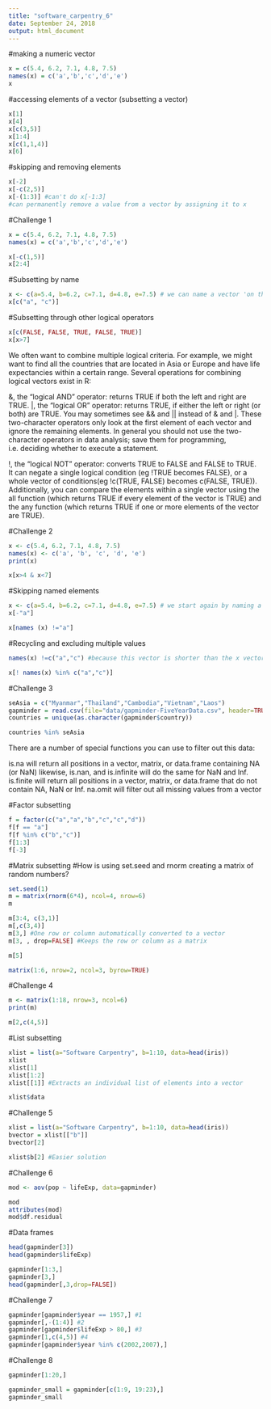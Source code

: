 ```yaml
---
title: "software_carpentry_6"
date: September 24, 2018
output: html_document
---
```


#making a numeric vector
```r
x = c(5.4, 6.2, 7.1, 4.8, 7.5)
names(x) = c('a','b','c','d','e')
x
```

#accessing elements of a vector (subsetting a vector)
```r
x[1]
x[4]
x[c(3,5)]
x[1:4]
x[c(1,1,4)]
x[6]
```

#skipping and removing elements
```r
x[-2]
x[-c(2,5)]
x[-(1:3)] #can't do x[-1:3]
#can permanently remove a value from a vector by assigning it to x
```


#Challenge 1
```r
x = c(5.4, 6.2, 7.1, 4.8, 7.5)
names(x) = c('a','b','c','d','e')

x[-c(1,5)]
x[2:4]
```

#Subsetting by name
```r
x <- c(a=5.4, b=6.2, c=7.1, d=4.8, e=7.5) # we can name a vector 'on the fly'
x[c("a", "c")]
```

#Subsetting through other logical operators
```r
x[c(FALSE, FALSE, TRUE, FALSE, TRUE)]
x[x>7]
```

We often want to combine multiple logical criteria. For example, we might want to find all the countries that are located in Asia or Europe and have life expectancies within a certain range. Several operations for combining logical vectors exist in R:

&, the “logical AND” operator: returns TRUE if both the left and right are TRUE.
|, the “logical OR” operator: returns TRUE, if either the left or right (or both) are TRUE.
You may sometimes see && and || instead of & and |. These two-character operators only look at the first element of each vector and ignore the remaining elements. In general you should not use the two-character operators in data analysis; save them for programming, i.e. deciding whether to execute a statement.

!, the “logical NOT” operator: converts TRUE to FALSE and FALSE to TRUE. It can negate a single logical condition (eg !TRUE becomes FALSE), or a whole vector of conditions(eg !c(TRUE, FALSE) becomes c(FALSE, TRUE)).
Additionally, you can compare the elements within a single vector using the all function (which returns TRUE if every element of the vector is TRUE) and the any function (which returns TRUE if one or more elements of the vector are TRUE).

#Challenge 2
```r
x <- c(5.4, 6.2, 7.1, 4.8, 7.5)
names(x) <- c('a', 'b', 'c', 'd', 'e')
print(x)

x[x>4 & x<7]
```

#Skipping named elements
```r
x <- c(a=5.4, b=6.2, c=7.1, d=4.8, e=7.5) # we start again by naming a vector 'on the fly'
x[-"a"]

x[names (x) !="a"]
```

#Recycling and excluding multiple values
```r
names(x) !=c("a","c") #because this vector is shorter than the x vector, R recycles c("a","c") over and over until it reaches the length of the first vector

x[! names(x) %in% c("a","c")]
```

#Challenge 3
```r
seAsia = c("Myanmar","Thailand","Cambodia","Vietnam","Laos")
gapminder = read.csv(file="data/gapminder-FiveYearData.csv", header=TRUE)
countries = unique(as.character(gapminder$country))

countries %in% seAsia
```

There are a number of special functions you can use to filter out this data:

is.na will return all positions in a vector, matrix, or data.frame containing NA (or NaN)
likewise, is.nan, and is.infinite will do the same for NaN and Inf.
is.finite will return all positions in a vector, matrix, or data.frame that do not contain NA, NaN or Inf.
na.omit will filter out all missing values from a vector

#Factor subsetting
```r
f = factor(c("a","a","b","c","c","d"))
f[f == "a"]
f[f %in% c("b","c")]
f[1:3]
f[-3]
```

#Matrix subsetting
#How is using set.seed and rnorm creating a matrix of random numbers?
```r
set.seed(1)
m = matrix(rnorm(6*4), ncol=4, nrow=6)
m

m[3:4, c(3,1)]
m[,c(3,4)]
m[3,] #One row or column automatically converted to a vector
m[3, , drop=FALSE] #Keeps the row or column as a matrix

m[5]

matrix(1:6, nrow=2, ncol=3, byrow=TRUE)
```

#Challenge 4
```r
m <- matrix(1:18, nrow=3, ncol=6)
print(m)

m[2,c(4,5)]
```

#List subsetting
```r
xlist = list(a="Software Carpentry", b=1:10, data=head(iris))
xlist
xlist[1]
xlist[1:2]
xlist[[1]] #Extracts an individual list of elements into a vector

xlist$data
```


#Challenge 5
```r
xlist = list(a="Software Carpentry", b=1:10, data=head(iris))
bvector = xlist[["b"]]
bvector[2]

xlist$b[2] #Easier solution
```

#Challenge 6
```r
mod <- aov(pop ~ lifeExp, data=gapminder)

mod
attributes(mod)
mod$df.residual
```

#Data frames
```r
head(gapminder[3])
head(gapminder$lifeExp)

gapminder[1:3,]
gapminder[3,]
head(gapminder[,3,drop=FALSE])
```

#Challenge 7
```r
gapminder[gapminder$year == 1957,] #1
gapminder[,-(1:4)] #2
gapminder[gapminder$lifeExp > 80,] #3
gapminder[1,c(4,5)] #4
gapminder[gapminder$year %in% c(2002,2007),]
```

#Challenge 8
```r
gapminder[1:20,]

gapminder_small = gapminder[c(1:9, 19:23),]
gapminder_small
```





